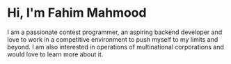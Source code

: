 # Hi, I'm Fahim Mahmood

I am a passionate contest programmer, an aspiring backend developer and love to work in a competitive environment to push myself to my limits
and beyond. I am also interested in operations of multinational corporations and would love to learn more about it.
